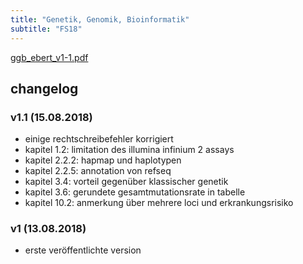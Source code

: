 ```yaml
---
title: "Genetik, Genomik, Bioinformatik"
subtitle: "FS18"
---
```


[ggb_ebert_v1-1.pdf](/science/lecture_notes/files/ggb_ebert_v1-1.pdf){.external target="_blank"}

## changelog

### v1.1 (15.08.2018)

- einige rechtschreibefehler korrigiert
- kapitel 1.2: limitation des illumina infinium 2 assays
- kapitel 2.2.2: hapmap und haplotypen
- kapitel 2.2.5: annotation von refseq
- kapitel 3.4: vorteil gegenüber klassischer genetik
- kapitel 3.6: gerundete gesamtmutationsrate in tabelle
- kapitel 10.2: anmerkung über mehrere loci und erkrankungsrisiko

### v1 (13.08.2018)

- erste veröffentlichte version
